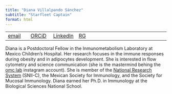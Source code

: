 ```yaml
---
title: "Diana Villalpando Sánchez"
subtitle: "Starfleet Captain"
format: html
---
```


|  |  |  |||
|----|----|----|----|----|----|----|
| [email](mailto:diana@omclab.org) | [ORCiD](https://orcid.org/) | [LinkedIn](https://www.linkedin.com/in/diana-villalpando-sánchez-phd-7a2626148/)| [RG](https://www.researchgate.net/profile/Diana-Villalpando)|

Diana is a Postdoctoral Fellow in the Inmunometabolism Laboratory at Mexico Children's Hospital. Her research focuses in the immune responses during obesity and in adipocytes development. She is interested in flow cytometry and science communication (she is the mastermind behing the [omc lab](https://www.instagram.com/omc_lab/) instagram account). She is member of the [National Research System](https://conacyt.mx/sistema-nacional-de-investigadores/) (SNII-C), the Mexican Society for Immunology, and the Society for Mucosal Immunology. Diana earned her Ph.D. in Immunology at the Biological Sciences National School.
